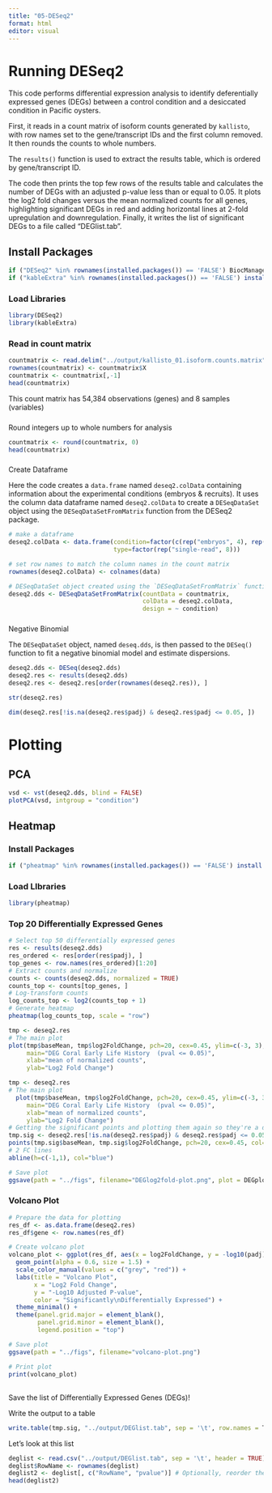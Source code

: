 ```yaml
---
title: "05-DESeq2"
format: html
editor: visual
---
```


# Running DESeq2

This code performs differential expression analysis to identify deferentially expressed genes (DEGs) between a control condition and a desiccated condition in Pacific oysters.

First, it reads in a count matrix of isoform counts generated by `kallisto`, with row names set to the gene/transcript IDs and the first column removed. It then rounds the counts to whole numbers.

The `results()` function is used to extract the results table, which is ordered by gene/transcript ID.

The code then prints the top few rows of the results table and calculates the number of DEGs with an adjusted p-value less than or equal to 0.05. It plots the log2 fold changes versus the mean normalized counts for all genes, highlighting significant DEGs in red and adding horizontal lines at 2-fold upregulation and downregulation. Finally, it writes the list of significant DEGs to a file called "DEGlist.tab".

## Install Packages

```r
if ("DESeq2" %in% rownames(installed.packages()) == 'FALSE') BiocManager::install('DESeq2')
if ("kableExtra" %in% rownames(installed.packages()) == 'FALSE') install.packages('kableExtra')
```

### Load Libraries

```r
library(DESeq2)
library(kableExtra)
```

### Read in count matrix

```r
countmatrix <- read.delim("../output/kallisto_01.isoform.counts.matrix", header = TRUE, sep = '\t')
rownames(countmatrix) <- countmatrix$X
countmatrix <- countmatrix[,-1]
head(countmatrix)

```

This count matrix has 54,384 observations (genes) and 8 samples (variables)

### 

Round integers up to whole numbers for analysis

```r
countmatrix <- round(countmatrix, 0)
head(countmatrix)
```

### 

Create Dataframe

Here the code creates a `data.frame` named `deseq2.colData` containing information about the experimental conditions (embryos & recruits). It uses the column data dataframe named `deseq2.colData` to create a `DESeqDataSet` object using the `DESeqDataSetFromMatrix` function from the DESeq2 package.

```r
# make a dataframe 
deseq2.colData <- data.frame(condition=factor(c(rep("embryos", 4), rep("recruits", 4))), 
                             type=factor(rep("single-read", 8)))

# set row names to match the column names in the count matrix
rownames(deseq2.colData) <- colnames(data)

# DESeqDataSet object created using the `DESeqDataSetFromMatrix` function
deseq2.dds <- DESeqDataSetFromMatrix(countData = countmatrix,
                                     colData = deseq2.colData, 
                                     design = ~ condition)
```

### 

Negative Binomial

The `DESeqDataSet` object, named `deseq.dds`, is then passed to the `DESeq()` function to fit a negative binomial model and estimate dispersions.

```r
deseq2.dds <- DESeq(deseq2.dds)
deseq2.res <- results(deseq2.dds)
deseq2.res <- deseq2.res[order(rownames(deseq2.res)), ]
```

```r
str(deseq2.res)
```

```r
dim(deseq2.res[!is.na(deseq2.res$padj) & deseq2.res$padj <= 0.05, ])
```

# Plotting

## PCA

```r
vsd <- vst(deseq2.dds, blind = FALSE)
plotPCA(vsd, intgroup = "condition")


```

## Heatmap

### Install Packages

```r
if ("pheatmap" %in% rownames(installed.packages()) == 'FALSE') install.packages('pheatmap') 

```

### Load LIbraries

```r
library(pheatmap)
```

### Top 20 Differentially Expressed Genes

```r
# Select top 50 differentially expressed genes
res <- results(deseq2.dds)
res_ordered <- res[order(res$padj), ]
top_genes <- row.names(res_ordered)[1:20]
# Extract counts and normalize
counts <- counts(deseq2.dds, normalized = TRUE)
counts_top <- counts[top_genes, ]
# Log-transform counts
log_counts_top <- log2(counts_top + 1)
# Generate heatmap
pheatmap(log_counts_top, scale = "row")

```

```r
tmp <- deseq2.res
# The main plot
plot(tmp$baseMean, tmp$log2FoldChange, pch=20, cex=0.45, ylim=c(-3, 3), log="x", col="darkgray",
     main="DEG Coral Early Life History  (pval <= 0.05)",
     xlab="mean of normalized counts",
     ylab="Log2 Fold Change")
```

```r
tmp <- deseq2.res
# The main plot
  plot(tmp$baseMean, tmp$log2FoldChange, pch=20, cex=0.45, ylim=c(-3, 3), log="x", col="darkgray",
     main="DEG Coral Early Life History  (pval <= 0.05)",
     xlab="mean of normalized counts",
     ylab="Log2 Fold Change")
# Getting the significant points and plotting them again so they're a different color
tmp.sig <- deseq2.res[!is.na(deseq2.res$padj) & deseq2.res$padj <= 0.05, ]
points(tmp.sig$baseMean, tmp.sig$log2FoldChange, pch=20, cex=0.45, col="red")
# 2 FC lines
abline(h=c(-1,1), col="blue")

# Save plot
ggsave(path = "../figs", filename="DEGlog2fold-plot.png", plot = DEGplot)
```

### Volcano Plot

```r
# Prepare the data for plotting
res_df <- as.data.frame(deseq2.res)
res_df$gene <- row.names(res_df)

# Create volcano plot
volcano_plot <- ggplot(res_df, aes(x = log2FoldChange, y = -log10(padj), color = padj < 0.05)) +
  geom_point(alpha = 0.6, size = 1.5) +
  scale_color_manual(values = c("grey", "red")) +
  labs(title = "Volcano Plot",
       x = "Log2 Fold Change",
       y = "-Log10 Adjusted P-value",
       color = "Significantly\nDifferentially Expressed") +
  theme_minimal() +
  theme(panel.grid.major = element_blank(),
        panel.grid.minor = element_blank(),
        legend.position = "top")

# Save plot
ggsave(path = "../figs", filename="volcano-plot.png")

# Print plot
print(volcano_plot)
```

## 

Save the list of Differentially Expressed Genes (DEGs)!

Write the output to a table

```r
write.table(tmp.sig, "../output/DEGlist.tab", sep = '\t', row.names = T)
```

Let's look at this list

```r
deglist <- read.csv("../output/DEGlist.tab", sep = '\t', header = TRUE)
deglist$RowName <- rownames(deglist)
deglist2 <- deglist[, c("RowName", "pvalue")] # Optionally, reorder the columns
head(deglist2)
```
